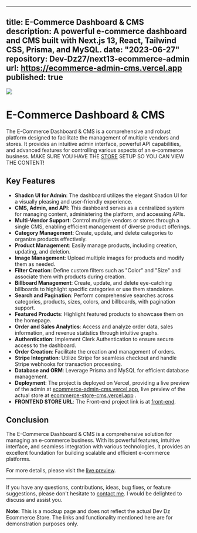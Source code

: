 
---
title: E-Commerce Dashboard & CMS
description: A powerful e-commerce dashboard and CMS built with Next.js 13, React, Tailwind CSS, Prisma, and MySQL.
date: "2023-06-27"
repository: Dev-Dz27/next13-ecommerce-admin
url: https://ecommerce-admin-cms.vercel.app
published: true
---

[![](/admin-cms.jpeg)](https://ecommerce-admin-cms.vercel.app)

# E-Commerce Dashboard & CMS

The E-Commerce Dashboard & CMS is a comprehensive and robust platform designed to facilitate the management of multiple vendors and stores. It provides an intuitive admin interface, powerful API capabilities, and advanced features for controlling various aspects of an e-commerce business.
MAKE SURE YOU HAVE THE [STORE](https://ecommerce-store-cms.vercel.app) SETUP SO YOU CAN VIEW THE CONTENT!

## Key Features

- **Shadcn UI for Admin**: The dashboard utilizes the elegant Shadcn UI for a visually pleasing and user-friendly experience.
- **CMS, Admin, and API**: This dashboard serves as a centralized system for managing content, administering the platform, and accessing APIs.
- **Multi-Vendor Support**: Control multiple vendors or stores through a single CMS, enabling efficient management of diverse product offerings.
- **Category Management**: Create, update, and delete categories to organize products effectively.
- **Product Management**: Easily manage products, including creation, updating, and deletion.
- **Image Management**: Upload multiple images for products and modify them as needed.
- **Filter Creation**: Define custom filters such as "Color" and "Size" and associate them with products during creation.
- **Billboard Management**: Create, update, and delete eye-catching billboards to highlight specific categories or use them standalone.
- **Search and Pagination**: Perform comprehensive searches across categories, products, sizes, colors, and billboards, with pagination support.
- **Featured Products**: Highlight featured products to showcase them on the homepage.
- **Order and Sales Analytics**: Access and analyze order data, sales information, and revenue statistics through intuitive graphs.
- **Authentication**: Implement Clerk Authentication to ensure secure access to the dashboard.
- **Order Creation**: Facilitate the creation and management of orders.
- **Stripe Integration**: Utilize Stripe for seamless checkout and handle Stripe webhooks for transaction processing.
- **Database and ORM**: Leverage Prisma and MySQL for efficient database management.
- **Deployment**: The project is deployed on Vercel, providing a live preview of the admin at [ecommerce-admin-cms.vercel.app](https://ecommerce-admin-cms.vercel.app), live preview of the actual store at [ecommerce-store-cms.vercel.app](https://ecommerce-store-cms.vercel.app) .
- **FRONTEND STORE URL**:  The Front-end project link is at [front-end](https://devdzportfolio.vercel.app/projects/ecommerce-store).

## Conclusion

The E-Commerce Dashboard & CMS is a comprehensive solution for managing an e-commerce business. With its powerful features, intuitive interface, and seamless integration with various technologies, it provides an excellent foundation for building scalable and efficient e-commerce platforms.

For more details, please visit the [live preview](https://ecommerce-store-cms.vercel.app/).

---

If you have any questions, contributions, ideas, bug fixes, or feature suggestions, please don't hesitate to [contact me](mailto:th.dev.design@gmail.com). I would be delighted to discuss and assist you.


**Note:** This is a mockup page and does not reflect the actual Dev Dz Ecommerce Store. The links and functionality mentioned here are for demonstration purposes only.


